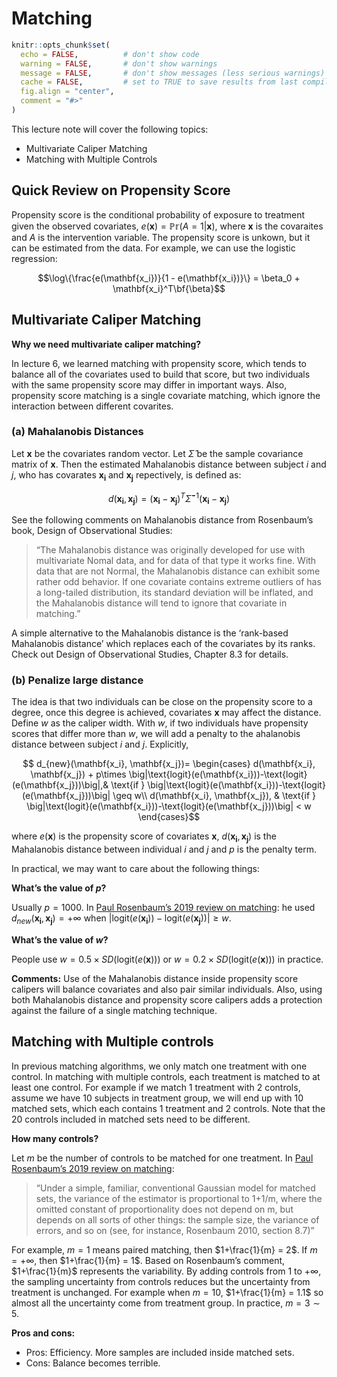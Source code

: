 # Matching {#matching}

```r
knitr::opts_chunk$set(
  echo = FALSE,          # don't show code
  warning = FALSE,       # don't show warnings
  message = FALSE,       # don't show messages (less serious warnings)
  cache = FALSE,         # set to TRUE to save results from last compilation
  fig.align = "center",
  comment = "#>"
)
```

This lecture note will cover the following topics:

- Multivariate Caliper Matching
- Matching with Multiple Controls

## Quick Review on Propensity Score

Propensity score is the conditional probability of exposure to treatment given the observed covariates, $e(\mathbf{x}) = \mathbb{Pr}(A = 1|\mathbf{x})$, where $\mathbf{x}$ is the covaraites and $A$ is the intervention variable. The propensity score is unkown, but it can be estimated from the data. For example, we can use the logistic regression:

$$\log\{\frac{e(\mathbf{x_i})}{1 - e(\mathbf{x_i})}\} = \beta_0 + \mathbf{x_i}^T\bf{\beta}$$

## Multivariate Caliper Matching

**Why we need multivariate caliper matching?**

In lecture 6, we learned matching with propensity score, which tends to balance all of the covariates used to build that score, but two individuals with the same propensity score may differ in important ways. Also, propensity score matching is a single covariate matching, which ignore the interaction between different covarites. 

### (a) Mahalanobis Distances

Let $\mathbf{x}$ be the covariates random vector. Let $\hat{\Sigma}$ be the sample covariance matrix of $\mathbf{x}$. Then the estimated Mahalanobis distance between subject $i$ and $j$, who has covarates $\mathbf{x_i}$ and $\mathbf{x_j}$ repectively, is defined as:

$$d(\mathbf{x_i}, \mathbf{x_j}) = (\mathbf{x_i} - \mathbf{x_j})^T\hat{\Sigma}^{-1}(\mathbf{x_i} - \mathbf{x_j})$$

See the following comments on Mahalanobis distance from Rosenbaum's book, Design of Observational Studies:

> "The Mahalanobis distance was originally developed for use with multivariate Nomal data, and for data of that type it works fine. With data that are not Normal, the Mahalanobis distance can exhibit some rather odd behavior. If one covariate contains extreme outliers of has a long-tailed distribution, its standard deviation will be inflated, and the Mahalanobis distance will tend to ignore that covariate in matching."

A simple alternative to the Mahalanobis distance is the 'rank-based Mahalanobis distance' which replaces each of the covariates by its ranks. Check out Design of Observational Studies, Chapter 8.3 for details.


### (b) Penalize large distance

The idea is that two individuals can be close on the propensity score to a degree, once this degree is achieved, covariates $\mathbf{x}$ may affect the distance. Define $w$ as the caliper width. With $w$, if two individuals have propensity scores that differ more than $w$, we will add a penalty to the ahalanobis distance between subject $i$ and $j$. Explicitly,

$$  d_{new}(\mathbf{x_i}, \mathbf{x_j})= 
\begin{cases}
    d(\mathbf{x_i}, \mathbf{x_j}) + p\times \big|\text{logit}(e(\mathbf{x_i}))-\text{logit}(e(\mathbf{x_j}))\big|,& \text{if } \big|\text{logit}(e(\mathbf{x_i}))-\text{logit}(e(\mathbf{x_j}))\big| \geq w\\
    d(\mathbf{x_i}, \mathbf{x_j}),              & \text{if } \big|\text{logit}(e(\mathbf{x_i}))-\text{logit}(e(\mathbf{x_j}))\big| < w
\end{cases}$$

where $e(\mathbf{x})$ is the propensity score of covariates $\mathbf{x}$, $d(\mathbf{x_i}, \mathbf{x_j})$ is the Mahalanobis distance between individual $i$ and $j$ and $p$ is the penalty term. 

In practical, we may want to care about the following things:

**What's the value of $p$?** 

Usually $p = 1000$. In [Paul Rosenbaum's 2019 review on matching](https://www.annualreviews.org/doi/abs/10.1146/annurev-statistics-031219-041058): he used $d_{new}(\mathbf{x_i}, \mathbf{x_j}) = +\infty$ when $\big|\text{logit}(e(\mathbf{x_i}))-\text{logit}(e(\mathbf{x_j}))\big| \geq w$.

**What's the value of $w$?** 

People use $w = 0.5 \times SD(\text{logit}(e(\mathbf{x})))$ or $w = 0.2 \times SD(\text{logit}(e(\mathbf{x})))$ in practice.

**Comments:** Use of the Mahalanobis distance inside propensity score calipers will balance covariates and also pair similar individuals. Also, using both Mahalanobis distance and propensity score calipers adds a protection against the failure of a single matching technique. 

## Matching with Multiple controls

In previous matching algorithms, we only match one treatment with one control. In matching with multiple controls, each treatment is matched to at least one control. For example if we match 1 treatment with 2 controls, assume we have 10 subjects in treatment group, we will end up with 10 matched sets, which each contains 1 treatment and 2 controls. Note that the 20 controls included in matched sets need to be different. 

**How many controls?**

Let $m$ be the number of controls to be matched for one treatment. In [Paul Rosenbaum's 2019 review on matching](https://www.annualreviews.org/doi/abs/10.1146/annurev-statistics-031219-041058):

>"Under a simple, familiar, conventional Gaussian model for matched sets, the variance of the estimator is proportional to 1+1/m, where the omitted constant of proportionality does not depend on m, but depends on all sorts of other things: the sample size, the variance of errors, and so on (see, for instance, Rosenbaum 2010, section 8.7)"

For example, $m=1$ means paired matching, then $1+\frac{1}{m} = 2$. If $m = +\infty$, then $1+\frac{1}{m} = 1$. Based on Rosenbaum's comment, $1+\frac{1}{m}$ represents the variability. By adding controls from 1 to $+\infty$, the sampling uncertainty from controls reduces but the uncertainty from treatment is unchanged. For example when $m=10$, $1+\frac{1}{m} = 1.1$ so almost all the uncertainty come from treatment group. In practice, $m = 3 \sim 5$.

**Pros and cons:**

- Pros: Efficiency. More samples are included inside matched sets.
- Cons: Balance becomes terrible.
